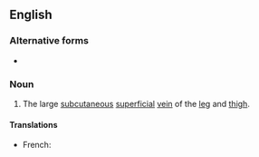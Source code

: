 ==English==

===Alternative forms===
* {{l|en|greater saphenous vein}}

===Noun===
{{en-noun}}
{{wikipedia}}

# {{lb|en|anatomy}} The large [[subcutaneous]] [[superficial]] [[vein]] of the [[leg]] and [[thigh]].

====Translations====
{{trans-top|large subcutaneous superficial vein of the leg and thigh}}
* French: {{t|fr|veine grande saphène|f}}
{{trans-mid}}
{{trans-bottom}}